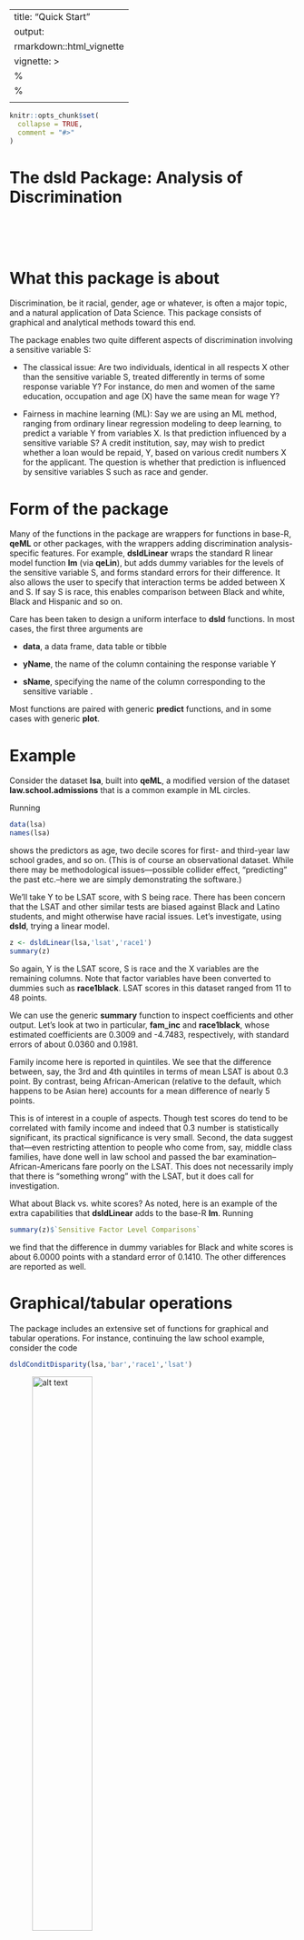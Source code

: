 
---
title: "Quick Start"
output:
   rmarkdown::html_vignette
vignette: >
  %\VignetteIndexEntry{Quick Start}
  %\VignetteEngine{knitr::rmarkdown}
  \usepackage[utf8]{inputenc}
---

```r
knitr::opts_chunk$set(
  collapse = TRUE,
  comment = "#>"
)
```


# The dsld Package: Analysis of Discrimination

</br>
</br>
</br>

# What this package is about

Discrimination, be it racial, gender, age or whatever, is often a major
topic, and a natural application of Data Science. This package consists of
graphical and analytical methods toward this end.

The package enables two quite different aspects of discrimination
involving a sensitive variable S:

* The classical issue: Are two individuals, identical in all respects X
  other than the sensitive variable S, treated differently in terms of
  some response variable Y? For instance, do men and women of the same
  education, occupation and age (X) have the same mean for wage Y?

* Fairness in machine learning (ML): Say we are using an ML method,
  ranging from ordinary linear regression modeling to deep learning, to
  predict a variable Y from variables X. Is that prediction influenced
  by a sensitive variable S?  A credit institution, say, may wish to
  predict whether a loan would be repaid, Y, based on various credit
  numbers X for the applicant. The question is whether that prediction
  is influenced by sensitive variables S such as race and gender.

# Form of the package

Many of the functions in the package are wrappers for functions in
base-R, **qeML** or other packages, with the wrappers adding
discrimination analysis-specific features. For example, **dsldLinear**
wraps the standard R linear model function **lm** (via **qeLin**), but
adds dummy variables for the levels of the sensitive variable S, and
forms standard errors for their difference. It also allows the user to
specify that interaction terms be added between X and S.  If say S is
race, this enables comparison between Black and white, Black and
Hispanic and so on.

Care has been taken to design a uniform interface to **dsld** functions.
In most cases, the first three arguments are 

* **data**, a data frame, data
table or tibble 

* **yName**, the name of the column containing the
response variable Y 

* **sName**, specifying the name of the column 
corresponding to the sensitive variable .  

Most functions are paired with generic **predict**
functions, and in some cases with generic **plot**.

# Example

Consider the dataset **lsa**, built into **qeML**, a modified version of
the dataset **law.school.admissions** that is a common example in ML
circles. 

Running

``` r
data(lsa)
names(lsa)
```

shows the predictors as age, two decile scores for first- and third-year
law school grades, and so on. (This is of course an observational
dataset.  While there may be methodological issues---possible collider
effect, "predicting" the past etc.--here we are simply demonstrating the
software.)

We'll take Y to be LSAT score, with S being race. There has been concern
that the LSAT and other similar tests are biased against Black and
Latino students, and might otherwise have racial issues. Let’s
investigate, using **dsld**, trying a linear model.

``` r
z <- dsldLinear(lsa,'lsat','race1')
summary(z)
```

So again, Y is the LSAT score, S is race and the X variables are the
remaining columns.  Note that factor variables have been converted to
dummies such as **race1black**.  LSAT scores in this dataset ranged from
11 to 48 points. 

We can use the generic **summary** function to inspect coefficients and
other output. Let's look at two in particular, **fam_inc** and
**race1black**, whose estimated coefficients are 0.3009 and -4.7483,
respectively, with standard errors of about 0.0360 and 0.1981.  

Family income here is reported in quintiles. We see that the difference
between, say, the 3rd and 4th quintiles in terms of mean LSAT is about
0.3 point.  By contrast, being African-American (relative to the
default, which happens to be Asian here) accounts for a mean difference
of nearly 5 points.

This is of interest in a couple of aspects. Though test scores do tend
to be correlated with family income and indeed that 0.3 number is
statistically significant, its practical significance is very small.
Second, the data suggest that---even restricting attention to people who
come from, say, middle class families, have done well in law school and
passed the bar examination--African-Americans fare poorly on the LSAT.
This does not necessarily imply that there is "something wrong" with the
LSAT, but it does call for investigation.

What about Black vs. white scores? As noted, here is an example of the
extra capabilities that **dsldLinear** adds to the base-R **lm**.
Running

``` r
summary(z)$`Sensitive Factor Level Comparisons`
```

we find that the difference in dummy variables for Black and white
scores is about 6.0000 points with a standard error of 0.1410. The other
differences are reported as well.

# Graphical/tabular operations

The package includes an extensive set of functions for graphical and
tabular operations. For instance, continuing the law school example,
consider the code

``` r
dsldConditDisparity(lsa,'bar','race1','lsat')
```

![alt text](conditdisparity.png){width=50%}

# Associated textbook

The package is paired with a [free Quarto
textbook](https://htmlpreview.github.io/?https://github.com/matloff/dsldBook/blob/main/_book/index.html).
The book is not an extended user manual for the package; instead, it is
a presentation of the underlying concepts, using the package to
illustrate those concepts.,

# Full function list, by category

Type **vignette('Function_list')**.


